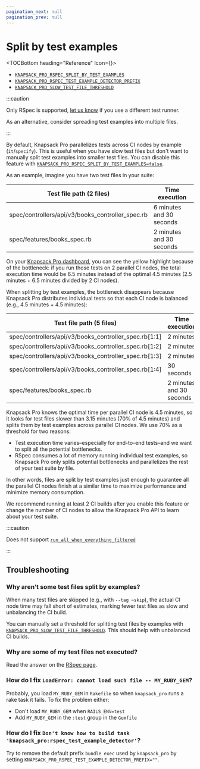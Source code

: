 ```yaml
---
pagination_next: null
pagination_prev: null
---
```


# Split by test examples


<TOCBottom heading="Reference" Icon={<IconExternalLink />}>

- [`KNAPSACK_PRO_RSPEC_SPLIT_BY_TEST_EXAMPLES`](reference.md#knapsack_pro_rspec_split_by_test_examples-rspec)
- [`KNAPSACK_PRO_RSPEC_TEST_EXAMPLE_DETECTOR_PREFIX`](reference.md#knapsack_pro_rspec_test_example_detector_prefix-rspec)
- [`KNAPSACK_PRO_SLOW_TEST_FILE_THRESHOLD`](reference.md#knapsack_pro_slow_test_file_threshold-internal)

</TOCBottom>

:::caution

Only RSpec is supported, [let us know](https://knapsackpro.com/contact) if you use a different test runner.

As an alternative, consider spreading test examples into multiple files.

:::

By default, Knapsack Pro parallelizes tests across CI nodes by example (`it`/`specify`). This is useful when you have slow test files but don't want to manually split test examples into smaller test files. You can disable this feature with [`KNAPSACK_PRO_RSPEC_SPLIT_BY_TEST_EXAMPLES=false`](reference.md#knapsack_pro_rspec_split_by_test_examples-rspec).

As an example, imagine you have two test files in your suite:

<div style={{ overflowX: 'auto' }}>
  <table style={{ width: '100%', display: 'table' }}>
    <thead>
      <tr>
        <th style={{ whiteSpace: 'nowrap' }}>Test file path (2 files)</th>
        <th style={{ width: '250px', whiteSpace: 'nowrap' }}>Time execution</th>
      </tr>
    </thead>
    <tbody>
      <tr style={{ backgroundColor: '#fcf8e3' }}>
        <td style={{ whiteSpace: 'nowrap' }}>spec/controllers/api/v3/books_controller_spec.rb</td>
        <td style={{ width: '250px', whiteSpace: 'nowrap' }}>
          6 minutes and 30 seconds
        </td>
      </tr>
      <tr>
        <td style={{ whiteSpace: 'nowrap' }}>spec/features/books_spec.rb</td>
        <td style={{ width: '250px', whiteSpace: 'nowrap' }}>
          2 minutes and 30 seconds
        </td>
      </tr>
    </tbody>
  </table>
</div>

On your [Knapsack Pro dashboard](../overview/index.mdx#dashboard), you can see the yellow highlight because of the bottleneck: if you run those tests on 2 parallel CI nodes, the total execution time would be 6.5 minutes instead of the optimal 4.5 minutes (2.5 minutes + 6.5 minutes divided by 2 CI nodes).

When splitting by test examples, the bottleneck disappears because Knapsack Pro distributes individual tests so that each CI node is balanced (e.g., 4.5 minutes + 4.5 minutes):

<div style={{ overflowX: 'auto' }}>
  <table style={{ width: '100%', display: 'table' }}>
    <thead>
      <tr>
        <th style={{ whiteSpace: 'nowrap' }}>Test file path (5 files)</th>
        <th style={{ whiteSpace: 'nowrap' }}>Time execution</th>
      </tr>
    </thead>
    <tbody>
      <tr>
        <td style={{ whiteSpace: 'nowrap' }}>spec/controllers/api/v3/books_controller_spec.rb[1:1]</td>
        <td style={{ width: '250px', whiteSpace: 'nowrap' }}>
          2 minutes
        </td>
      </tr>
      <tr>
        <td style={{ whiteSpace: 'nowrap' }}>spec/controllers/api/v3/books_controller_spec.rb[1:2]</td>
        <td style={{ width: '250px', whiteSpace: 'nowrap' }}>
          2 minutes
        </td>
      </tr>
      <tr>
        <td style={{ whiteSpace: 'nowrap' }}>spec/controllers/api/v3/books_controller_spec.rb[1:3]</td>
        <td style={{ width: '250px', whiteSpace: 'nowrap' }}>
          2 minutes
        </td>
      </tr>
      <tr>
        <td style={{ whiteSpace: 'nowrap' }}>spec/controllers/api/v3/books_controller_spec.rb[1:4]</td>
        <td style={{ width: '250px', whiteSpace: 'nowrap' }}>
          30 seconds
        </td>
      </tr>
      <tr>
        <td style={{ whiteSpace: 'nowrap' }}>spec/features/books_spec.rb</td>
        <td style={{ width: '250px', whiteSpace: 'nowrap' }}>
          2 minutes and 30 seconds
        </td>
      </tr>
    </tbody>
  </table>
</div>

Knapsack Pro knows the optimal time per parallel CI node is 4.5 minutes, so it looks for test files slower than 3.15 minutes (70% of 4.5 minutes) and splits them by test examples across parallel CI nodes. We use 70% as a threshold for two reasons:

- Test execution time varies–especially for end-to-end tests–and we want to split all the potential bottlenecks.
- RSpec consumes a lot of memory running individual test examples, so Knapsack Pro only splits potential bottlenecks and parallelizes the rest of your test suite by file.

In other words, files are split by test examples just enough to guarantee all the parallel CI nodes finish at a similar time to maximize performance and minimize memory consumption.

We recommend running at least 2 CI builds after you enable this feature or change the number of CI nodes to allow the Knapsack Pro API to learn about your test suite.

:::caution

Does not support [`run_all_when_everything_filtered`](rspec.mdx#some-of-my-test-files-are-not-executed)

:::

## Troubleshooting

### Why aren’t some test files split by examples?

When many test files are skipped (e.g., with `--tag ~skip`), the actual CI node time may fall short of estimates, marking fewer test files as slow and unbalancing the CI build.

You can manually set a threshold for splitting test files by examples with [`KNAPSACK_PRO_SLOW_TEST_FILE_THRESHOLD`](reference.md#knapsack_pro_slow_test_file_threshold-internal). This should help with unbalanced CI builds.

### Why are some of my test files not executed?

Read the answer on the [RSpec page](rspec.mdx#some-of-my-test-files-are-not-executed).

### How do I fix `LoadError: cannot load such file -- MY_RUBY_GEM`?

Probably, you load `MY_RUBY_GEM` in `Rakefile` so when `knapsack_pro` runs a rake task it fails. To fix the problem either:

- Don't load `MY_RUBY_GEM` when `RAILS_ENV=test`
- Add `MY_RUBY_GEM` in the `:test` group in the `Gemfile`

### How do I fix `Don't know how to build task 'knapsack_pro:rspec_test_example_detector'`?

Try to remove the default prefix `bundle exec` used by `knapsack_pro` by setting `KNAPSACK_PRO_RSPEC_TEST_EXAMPLE_DETECTOR_PREFIX=""`.
